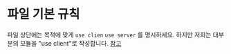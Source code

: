 # 파일 기본 규칙

파일 상단에는 목적에 맞게 `use clien` `use server` 를 명시하세요.
하지만 저희는 대부분의 모듈을 "use client"로 작성합니다.
[참고](https://nextjs.org/docs/app/building-your-application/rendering#network-boundary)
